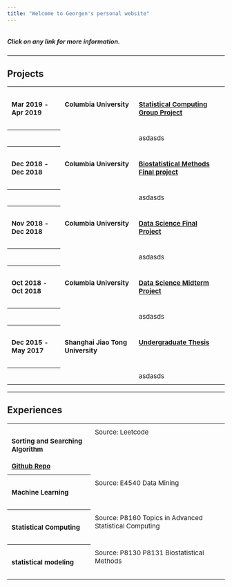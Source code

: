 ```yaml
---
title: "Welcome to Georgen's personal website"
---
```


```r

```

<style>
th {
  text-align: left;
}

th, td {
  padding: 10px;
  font-size: 15px;
}

td {
  vertical-align: top;
  height: 30px;
}

tr:hover {background-color: #f5f5f5;}
</style>

<h5>Click on any link for more information.</h5>

<hr />

<h2><b>Projects</b></h2>

<table>
<tr>
  <th>Mar 2019 - Apr 2019</th>
  <td><h4>Columbia University</h4></td>
  <td><h4><a href="https://github.com/valuntiny/p8160_group_project_2">Statistical Computing Group Project </a></h4></td>
</tr>
<tr>
  <th></th>
  <td></td>
  <td>asdasds</td>
</tr>
<tr>
  <th>Dec 2018 - Dec 2018</th>
  <td><h4>Columbia University</h4></td>
  <td><h4><a href="https://github.com/Raarbiarsan1899/p8130_bm_group4">Biostatistical Methods Final project </a></h4></td>
</tr>
<tr>
  <th></th>
  <td></td>
  <td>asdasds</td>
</tr>
<tr>
  <th>Nov 2018 - Dec 2018</th>
  <td><h4>Columbia University</h4></td>
  <td><h4><a href="http://shanj.tk/P8105_final_website.io/index.html">Data Science Final Project </a></h4></td>
</tr>
<tr>
  <th></th>
  <td></td>
  <td>asdasds</td>
</tr>
<tr>
  <th>Oct 2018 - Oct 2018</th>
  <td><h4>Columbia University</h4></td>
  <td><h4><a href="https://github.com/valuntiny/p8105_mtp_gw2383">Data Science Midterm Project </a></h4></td>
</tr>
<tr>
  <th></th>
  <td></td>
  <td>asdasds</td>
</tr>
<tr>
  <th>Dec 2015 - May 2017</th>
  <td><h4>Shanghai Jiao Tong University</h4></td>
  <td><h4><a href="http://cbb.sjtu.edu.cn/~jingli/webpages/guojing.html">Undergraduate Thesis </a></h4></td>
</tr>
<tr>
  <th></th>
  <td></td>
  <td>asdasds</td>
</tr>
</table>
<hr />

<h2><b>Experiences</b></h2>

<table>
<tr>
  <th><h4>Sorting and Searching Algorithm</h4><a href="https://github.com/valuntiny?tab=repositories">Github Repo</a></th>
  <td>Source: Leetcode</td>
  <td></td>
</tr>

<tr>
  <th><h4>Machine Learning</h4></th>
  <td>Source: E4540 Data Mining</td>
  <td><h4></h4></td>
</tr>

<tr>
  <th><h4>Statistical Computing</h4></th>
  <td>Source: P8160 Topics in Advanced Statistical Computing</td>
  <td><h4></h4></td>
</tr>

<tr>
  <th><h4>statistical modeling</h4></th>
  <td>Source: P8130 P8131 Biostatistical Methods</td>
  <td><h4></h4></td>
</tr>
</table>